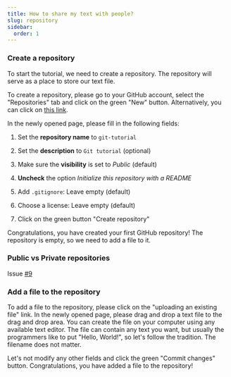 ```yaml
---
title: How to share my text with people?
slug: repository
sidebar:
  order: 1
---
```



### Create a repository

To start the tutorial, we need to create a repository.
The repository will serve as a place to store our text file.

To create a repository, please go to your GitHub account, select the "Repositories" tab and click on the green "New" button.
Alternatively, you can click on [this link](https://github.com/new).

In the newly opened page, please fill in the following fields:

<Steps>

1. Set the **repository name** to `git-tutorial`

2. Set the **description** to `Git tutorial` (optional)

3. Make sure the **visibility** is set to _Public_ (default)

4. **Uncheck** the option _Initialize this repository with a README_

5. Add `.gitignore`: Leave empty (default)

6. Choose a license: Leave empty (default)

7. Click on the green button "Create repository"

</Steps>

Congratulations, you have created your first GitHub repository!
The repository is empty, so we need to add a file to it.

### Public vs Private repositories

Issue [#9](https://github.com/empa-scientific-it/how-to-git/issues/9)

### Add a file to the repository

To add a file to the repository, please click on the "uploading an existing file" link.
In the newly opened page, please drag and drop a text file to the drag and drop area.
You can create the file on your computer using any available text editor.
The file can contain any text you want, but usually the programmers like to put "Hello, World!", so let's follow the tradition.
The filename does not matter.

Let's not modify any other fields and click the green "Commit changes" button.
Congratulations, you have added a file to the repository!
